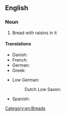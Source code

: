 ==English==

===Noun===
{{wikipedia}}
{{en-noun|-}}

# Bread with raisins in it

====Translations====
{{trans-top|raisin bread}}
* Danish: {{t|da|rosinbrød}}
* French: {{t+|fr|pain aux raisins|m}}
* German: {{t|de|Rosinenbrot|n}}
* Greek: {{t+|el|σταφιδόψωμο|n|sc=Grek}}
{{trans-mid}}
* Low German:
*: Dutch Low Saxon: {{t|nds-nl|krentenstoete}}
* Spanish: {{t|es|pan de pasas|m}}
{{trans-bottom}}

[[Category:en:Breads]]